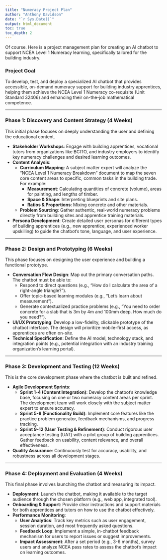 ```yaml
---
title: "Numeracy Project Plan"
author: "Anthony Davidson"
date: "`r Sys.Date()`"
output: html_document
toc: true
toc_depth: 2
---
```


Of course. Here is a project management plan for creating an AI chatbot to support NCEA Level 1 Numeracy learning, specifically tailored for the building industry.

### **Project Goal**

To develop, test, and deploy a specialized AI chatbot that provides accessible, on-demand numeracy support for building industry apprentices, helping them achieve the NCEA Level 1 Numeracy co-requisite (Unit Standard 32406) and enhancing their on-the-job mathematical competence.

***

### **Phase 1: Discovery and Content Strategy (4 Weeks)**

This initial phase focuses on deeply understanding the user and defining the educational content.

* **Stakeholder Workshops**: Engage with building apprentices, vocational tutors from organizations like BCITO, and industry employers to identify key numeracy challenges and desired learning outcomes.
* **Content Analysis**:
    * **Curriculum Mapping**: A subject matter expert will analyze the "NCEA Level 1 Numeracy Breakdown" document to map the seven core content areas to specific, common tasks in the building trade. For example:
        * **Measurement**: Calculating quantities of concrete (volume), areas for painting, and lengths of timber.
        * **Space & Shape**: Interpreting blueprints and site plans.
        * **Ratios & Proportions**: Mixing concrete and other materials.
    * **Problem Sourcing**: Gather authentic, real-world numeracy problems directly from building sites and apprentice training materials.
* **Persona Development**: Create detailed user personas for different types of building apprentices (e.g., new apprentice, experienced worker upskilling) to guide the chatbot's tone, language, and user experience.

***

### **Phase 2: Design and Prototyping (6 Weeks)**

This phase focuses on designing the user experience and building a functional prototype.

* **Conversation Flow Design**: Map out the primary conversation paths. The chatbot must be able to:
    * Respond to direct questions (e.g., "How do I calculate the area of a right-angle triangle?").
    * Offer topic-based learning modules (e.g., "Let's learn about measurement").
    * Generate contextualized practice problems (e.g., "You need to order concrete for a slab that is 3m by 4m and 100mm deep. How much do you need?").
* **UI/UX Prototyping**: Develop a low-fidelity, clickable prototype of the chatbot interface. The design will prioritize mobile-first access, as apprentices are often on-site.
* **Technical Specification**: Define the AI model, technology stack, and integration points (e.g., potential integration with an industry training organization's learning portal).

***

### **Phase 3: Development and Testing (12 Weeks)**

This is the core development phase where the chatbot is built and refined.

* **Agile Development Sprints**:
    * **Sprint 1-4 (Content Integration)**: Develop the chatbot's knowledge base, focusing on one or two numeracy content areas per sprint. The development team will work closely with the subject matter expert to ensure accuracy.
    * **Sprint 5-8 (Functionality Build)**: Implement core features like the practice problem generator, feedback mechanisms, and progress tracking.
    * **Sprint 9-12 (User Testing & Refinement)**: Conduct rigorous user acceptance testing (UAT) with a pilot group of building apprentices. Gather feedback on usability, content relevance, and overall effectiveness.
* **Quality Assurance**: Continuously test for accuracy, usability, and robustness across all development stages.

***

### **Phase 4: Deployment and Evaluation (4 Weeks)**

This final phase involves launching the chatbot and measuring its impact.

* **Deployment**: Launch the chatbot, making it available to the target audience through the chosen platform (e.g., web app, integrated tool).
* **Onboarding & Support**: Provide clear instructions and support materials for both apprentices and tutors on how to use the chatbot effectively.
* **Performance Monitoring**:
    * **User Analytics**: Track key metrics such as user engagement, session duration, and most frequently asked questions.
    * **Feedback Loop**: Implement a simple, in-chatbot feedback mechanism for users to report issues or suggest improvements.
    * **Impact Assessment**: After a set period (e.g., 3-6 months), survey users and analyze NCEA pass rates to assess the chatbot's impact on learning outcomes.